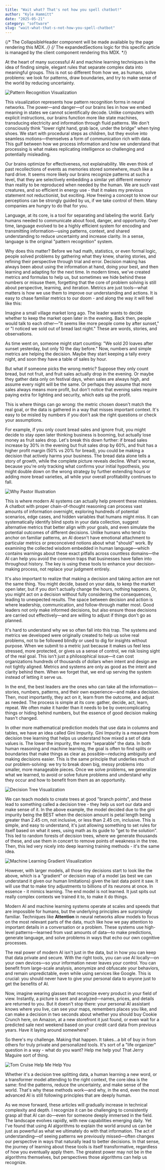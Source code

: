 ```yaml
---
title: "Wait what? That's not how you spell chatbot!"
author: "Kyle Hammitt"
date: "2025-05-21"
category: "software"
slug: "wait-what-that-s-not-how-you-spell-chatbot"
---
```


{/* The CollapsibleHeader component will be made available by the page rendering this MDX. */}
{/* The expandedSections logic for this specific article is managed by the client component rendering this MDX. */}

<CollapsibleHeader id="intro" title="We'll Get There, I Promise" />

<p>
  At the heart of many successful AI and machine learning techniques is the idea of finding simple, elegant rules that separate complex data into meaningful groups. This is not so different from how we, as humans, solve problems: we look for patterns, draw boundaries, and try to make sense of the world by reducing uncertainty.
</p>

<div className="my-6 flex justify-center">
  <Image 
    src="/patternreco1.gif" 
    alt="Pattern Recognition Visualization" 
    width={500} 
    height={300}
    sizes="100vw"
    style={{ width: '100%', maxWidth: '500px', height: 'auto' }}
    className="rounded-md shadow-md"
    unoptimized
  />
</div>

<p className="mb-4 text-[hsl(var(--platform))]">
  This visualization represents how pattern recognition forms in neural networks. The power—and danger—of our brains lies in how we embed meaning in states we cannot scientifically decode. Unlike computers with explicit instructions, our brains function more like state machines, transducing electricity and information through fluid patterns. We don't consciously think "lower right hand, grab lace, under the bridge" when tying shoes. We start with procedural steps as children, but they evolve into seamless motions—themselves a form of communication rich with data. This gulf between how we process information and how we understand that processing is what makes replicating intelligence so challenging and potentially misleading. 
</p>

<CollapsibleHeader id="utility" title="Utility First, We Just Don't See Ourselves That Way" />

<p className="mb-4 text-[hsl(var(--platform))]">
  Our brains optimize for effectiveness, not explainability. We even think of past recollections of events as memories stored somewhere, much like a hard drive. It seems more likely our brains recognize patterns at such a level, that they are selectively embedding a similar yet different memory than reality to be reproduced when needed by the human. We are such vast creatures, and so efficient in energy use - that it makes my previous statement not reductionist, but exciting. How freeing a concept to know our perceptions can be strongly guided by us, if we take control of them. Many companies are hungry to do that for you.
</p>

<CollapsibleHeader id="language" title="How Language Was Formed (Functionally)" />

<p>
  Language, at its core, is a tool for separating and labeling the world. Early humans needed to communicate about food, danger, and opportunity. Over time, language evolved to be a highly efficient system for encoding and transmitting information—using patterns, context, and shared understanding to reduce uncertainty and increase clarity. In a sense, language is the original "pattern recognition" system.
</p>
<div className="my-6 relative w-full" style={{ paddingBottom: '56.25%' }}>
  <YouTubeEmbed videoId="WfXT7fqlCJ8" title="YouTube video player" className="absolute top-0 left-0 w-full h-full" />
</div>

<CollapsibleHeader id="decisions" title="Words, Numbers, Metrics, Decisions, and Actions" />

<p>
  Why does this matter? Before we had math, statistics, or even formal logic, people solved problems by gathering what they knew, sharing stories, and refining their perspective through trial and error. Decision making has always been about using the information at hand, doing your best, and then learning and adapting for the next time. In modern times, we've created metrics and formulas to help us, but sometimes we hide behind these numbers or misuse them, forgetting that the core of problem solving is still about perspective, learning, and iteration. Metrics are just tools—what matters is how we use them to improve our understanding and actions. It is easy to chase familiar metrics to our doom - and along the way it will feel like this:
</p>
<div className="my-6 relative w-full" style={{ paddingBottom: '56.25%' }}>
  <YouTubeEmbed videoId="_Yse7lNw2Lw" title="YouTube video player" className="absolute top-0 left-0 w-full h-full" />
</div>

<CollapsibleHeader id="examples" title="Examples Are The Best Perspective" />

  <p className="mb-4">
    Imagine a small village market long ago. The leader wants to decide whether to keep the market open later in the evening. Back then, people would talk to each other—"It seems like more people come by after sunset," or "I noticed we sold out of bread last night." These are words, stories, and observations.
  </p>
  <p className="mb-4">
    As time went on, someone might start counting: "We sold 20 loaves after sunset yesterday, but only 10 the day before." Now, numbers and simple metrics are helping the decision. Maybe they start keeping a tally every night, and soon they have a table of sales by hour.
  </p>
  <p className="mb-4">
    But what if someone picks the wrong metric? Suppose they only count bread, but not fruit, and fruit sales actually drop in the evening. Or maybe they gather data only on festival days, when sales are always high, and assume every night will be the same. Or perhaps they assume that more sales always means more profit, but don't notice that evening sales require paying extra for lighting and security, which eats up the profit.
  </p>
  <p className="mb-4">
    This is where things can go wrong: the metric chosen doesn't match the real goal, or the data is gathered in a way that misses important context. It's easy to be misled by numbers if you don't ask the right questions or check your assumptions.
  </p>
  <p className="mb-4">
    For example, if you only count bread sales and ignore fruit, you might decide to stay open later thinking business is booming, but actually lose money as fruit sales drop. Let's break this down further: if bread sales increase by 30% in the evening but fruit sales drop by 60%, and fruit has a higher profit margin (50% vs 20% for bread), you could be making a decision that actively harms your business. The bread data alone tells a story of growth, while the complete picture reveals decline. What's worse, because you're only tracking what confirms your initial hypothesis, you might double down on the wrong strategy by further extending hours or adding more bread varieties, all while your overall profitability continues to fall.
  </p>
  <div className="my-6 flex justify-center">
    <Image 
      src="/whypastor.webp" 
      alt="Why Pastor Illustration" 
      width={500} 
      height={300}
      sizes="100vw"
      style={{ width: '100%', maxWidth: '500px', height: 'auto' }}
      className="rounded-md shadow-md"
      unoptimized
    />
  </div>
  <p className="mb-4">
    This is where modern AI systems can actually help prevent these mistakes. A chatbot with proper chain-of-thought reasoning can process vast amounts of information overnight, exploring hundreds of potential scenarios, edge cases, and hidden variables that humans might miss. It can systematically identify blind spots in your data collection, suggest alternative metrics that better align with your goals, and even simulate the potential outcomes of different decisions. Unlike humans who tend to anchor on familiar patterns, an AI doesn't have emotional attachment to particular metrics or preconceived notions about what "should" work. By examining the collected wisdom embedded in human language—which contains warnings about these exact pitfalls across countless domains—the AI can help you avoid the common traps that businesses have fallen into throughout history. The key is using these tools to enhance your decision-making process, not replace your judgment entirely.
  </p>


<CollapsibleHeader id="roadMeeting" title="Where Rubber Meets the Road" />

  <p className="mb-4">
    It's also important to realize that making a decision and taking action are not the same thing. You might decide, based on your data, to keep the market open later, but if you don't actually change the hours, nothing happens. Or, you might act on a decision without fully considering the consequences, leading to unexpected results. The space between decision and action is where leadership, communication, and follow-through matter most. Good leaders not only make informed decisions, but also ensure those decisions are carried out effectively—and are willing to adjust if things don't go as planned.
  </p>
  <p className="mb-4">
    It's hard to understand why we so often fall into this trap. The systems and metrics we developed were originally created to help us solve real problems, not to be followed blindly or used to dig for insights without purpose. When we submit to a metric just because it makes us feel less stressed, more protected, or gives us a sense of control, we risk losing sight of the real goal. This isn't just a philosophical issue—it can cost organizations hundreds of thousands of dollars when intent and design are not tightly aligned. Metrics and systems are only as good as the intent and clarity behind them. When we forget that, we end up serving the system instead of letting it serve us.
  </p>
  <p className="mb-4">
    In the end, the best leaders are the ones who can take all the information—stories, numbers, patterns, and their own experience—and make a decision. Then, most importantly, they act on it, learn from the outcome, and adjust as needed. The process is simple at its core: gather, decide, act, learn, repeat. We often make it harder than it needs to be by overcomplicating things or hiding behind numbers, but the essence of good decision making hasn't changed.
  </p>


<CollapsibleHeader id="gini" title="Gini Impurity, Separability, and Problem Solving" />

  <p className="mb-4">
    In other more mathematical prediction models that use data in columns and tables, we have an idea called Gini Impurity.   Gini Impurity is a measure from decision tree learning that helps us understand how mixed a set of data values is. The lower the impurity, the more "separable" the data. In both human reasoning and machine learning, the goal is often to find splits or boundaries that make things as clear as possible—reducing ambiguity and making decisions easier. This is the same principle that underlies much of our problem-solving: we try to break down big, messy problems into smaller, more manageable pieces.  Once we solve problems, we generalize what we learned, to avoid or solve future problems and understand why they occur and how to benefit from them as an opportunity.
  </p>
  <div className="my-6 flex justify-center">
    <Image 
      src="/decision-tree.webp" 
      alt="Decision Tree Visualization" 
      width={500} 
      height={300}
      sizes="100vw"
      style={{ width: '100%', maxWidth: '500px', height: 'auto' }}
      className="rounded-md shadow-md"
    />
  </div>
  <p className="mb-4">
    We can teach models to create trees at good "branch points", and these lead to something called a decision tree - they help us sort our data and make sense of it. In the above example, the model decided due to the gini impurity being the BEST when the decision amount is petal length being greater than 2.45 cm, not inclusive, or less than 2.45 cm, inclusive. This is simple, and easy to understand, it's just allowing something to set rules for itself based on what it sees, using math as its guide to "get to the solution". This led to random forests of decision trees, where we generate thousands of these, and use them in concert to remove points of weakness in the tree. Then, this led very nicely into deep learning training methods - it's the same idea.
  </p>
  <div className="my-6 flex justify-center">
    <Image 
      src="/ML-gradient.webp" 
      alt="Machine Learning Gradient Visualization" 
      width={500} 
      height={300}
      sizes="100vw"
      style={{ width: '100%', maxWidth: '500px', height: 'auto' }}
      className="rounded-md shadow-md"
    />
  </div>
  <p className="mb-4">
    However, with larger models, all those tiny decisions start to look like the above, which is a "gradient" or decision map of a model (as best we can understand it given our human limitations) given the last data point it saw. It will use that to make tiny adjustments to billions of its neurons at once. In essence - it mimics learning. The end model is not learned. It just spits out really complex contexts we trained it to, to make it do things.
  </p>


<CollapsibleHeader id="highLevelPatterns" title="Machine Learning, AI, and High-Level Patterns" />

  <p>
    Modern AI and machine learning systems operate at scales and speeds that are impossible for humans, but the underlying principles are surprisingly familiar. Techniques like <strong>Attention</strong> in neural networks allow models to focus on the most relevant parts of the data, much like how we pay attention to important details in a conversation or a problem. These systems use high-level patterns—learned from vast amounts of data—to make predictions, generate language, and solve problems in ways that echo our own cognitive processes.
  </p>


<CollapsibleHeader id="chatbots" title="Dude, You Promised Us Chatbots" />

  <p className="mb-4">
    The real power of modern AI isn't just in the data, but in how you can keep that data private and secure. With the right tools, you can use AI locally—on your own devices—so your information never leaves your control. You can benefit from large-scale analysis, anonymize and obfuscate your behaviors, and remain unpredictable, even while using services like Google. This is crucial: you should never have to give your personal data to anyone just to get the benefits of AI.
  </p>
  <p className="mb-4">
    Now, imagine wearing glasses that recognize every product in your field of view. Instantly, a picture is sent and analyzed—names, prices, and details are returned to you. But it doesn't stop there: your personal AI assistant knows where you live, can see your maps, remembers places you like, and can make a decision in two seconds about whether you should buy Cookie Crunch here, on Amazon, at a new storefront it just found, or even wait for a predicted sale next weekend based on your credit card data from previous years. Have it laying around somewhere?
  </p>
  <p className="mb-4">
    So there's my challenge. Making that happen. It takes...a bit of buy in from others for truly private and personalized tools. It's sort of a "life organizer" question in a way - what do you want? Help me help you! That Jerry Maguire sort of thing.
  </p>
  <div className="my-6 flex justify-center">
    <Image 
      src="/tom-cruise-help.gif" 
      alt="Tom Cruise Help Me Help You" 
      width={500} 
      height={300}
      sizes="100vw"
      style={{ width: '100%', maxWidth: '500px', height: 'auto' }}
      className="rounded-md shadow-md"
    />
  </div>


<CollapsibleHeader id="conclusion" title="Conclusion" />

  <p className="mb-4">
    Whether it's a decision tree splitting data, a human learning a new word, or a transformer model attending to the right context, the core idea is the same: find the patterns, reduce the uncertainty, and make sense of the world. That's why these methods work—and why, in the end, even the most advanced AI is still following principles that are deeply human.
  </p>
  <p>
    As we move forward, these articles will gradually increase in technical complexity and depth. I recognize it can be challenging to consistently grasp all that AI can do—even for someone deeply immersed in the field. The landscape evolves rapidly, with new capabilities emerging daily. Yet I've found that using AI algorithms to explain the world around us can be just as powerful as what we ultimately do with that information. The act of understanding—of seeing patterns we previously missed—often changes our perspective in ways that naturally lead to better decisions. In that sense, the journey of learning about these tools is itself transformative, regardless of how you eventually apply them. The greatest power may not be in the algorithms themselves, but perspectives those algorithms can help us recognize.
  </p>
 